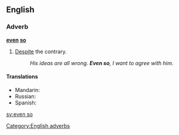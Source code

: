 ==English==

===Adverb===
'''[[even]] [[so]]'''

# [[despite|Despite]] the contrary.
#: ''His ideas are all wrong. '''Even so''', I want to agree with him.''

====Translations====
{{trans-top|despite the contrary}}
* Mandarin: {{t|zh|即使这样|sc=Hani}}
* Russian: {{t|ru|несмотря на это|sc=Cyrl}}
* Spanish: {{t-|es|aun así}}
{{trans-mid}}
{{trans-bottom}}

[[Category:English adverbs]]

[[sv:even so]]